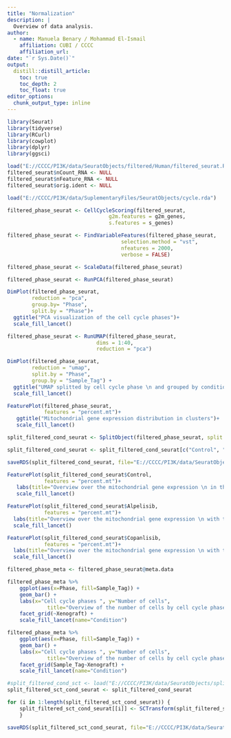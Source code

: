 ```yaml
---
title: "Normalization"
description: |
  Overview of data analysis.
author:
  - name: Manuela Benary / Mohammad El-Ismail
    affiliation: CUBI / CCCC
    affiliation_url: 
date: "`r Sys.Date()`"
output: 
  distill::distill_article:
    toc: true
    toc_depth: 2
    toc_float: true
editor_options: 
  chunk_output_type: inline
---
```


```r
library(Seurat)
library(tidyverse)
library(RCurl)
library(cowplot)
library(dplyr)
library(ggsci)
```

```r
load("E://CCCC/PI3K/data/SeuratObjects/filtered/Human/filtered_seurat.RData")
filtered_seurat$nCount_RNA <- NULL
filtered_seurat$nFeature_RNA <- NULL
filtered_seurat$orig.ident <- NULL
```

```r
load("E://CCCC/PI3K/data/SuplementaryFiles/SeuratObjects/cycle.rda")
```

```r
filtered_phase_seurat <- CellCycleScoring(filtered_seurat, 
                                 g2m.features = g2m_genes, 
                                 s.features = s_genes)
```

```r
filtered_phase_seurat <- FindVariableFeatures(filtered_phase_seurat,
                                     selection.method = "vst",
                                     nfeatures = 2000,
                                     verbose = FALSE)
```

```r
filtered_phase_seurat <- ScaleData(filtered_phase_seurat)
```

```r
filtered_phase_seurat <- RunPCA(filtered_phase_seurat)
```

```r
DimPlot(filtered_phase_seurat,
        reduction = "pca",
        group.by= "Phase",
        split.by = "Phase")+
  ggtitle("PCA visualization of the cell cycle phases")+
  scale_fill_lancet()
```

```r
filtered_phase_seurat <- RunUMAP(filtered_phase_seurat,
                             dims = 1:40,
                             reduction = "pca")

```

```r
DimPlot(filtered_phase_seurat,
        reduction = "umap",
        split.by = "Phase",
        group.by = "Sample_Tag") + 
  ggtitle("UMAP splitted by cell cycle phase \n and grouped by conditions") + 
  scale_fill_lancet()
```
```r
FeaturePlot(filtered_phase_seurat,
            features = "percent.mt")+
   ggtitle("Mitochondrial gene expression distribution in clusters")+
   scale_fill_lancet()
```

```r
split_filtered_cond_seurat <- SplitObject(filtered_phase_seurat, split.by = "Sample_Tag")
```

```r
split_filtered_cond_seurat <- split_filtered_cond_seurat[c("Control", "Alpelisib", "Copanlisib")]
```

```r
saveRDS(split_filtered_cond_seurat, file="E://CCCC/PI3K/data/SeuratObjects/splitted/Human/split_filtered_cond_seurat.rds")
```

```r
FeaturePlot(split_filtered_cond_seurat$Control,
            features = "percent.mt")+
   labs(title="Overview over the mitochondrial gene expression \n in the control group")+
   scale_fill_lancet()

FeaturePlot(split_filtered_cond_seurat$Alpelisib,
            features = "percent.mt")+
  labs(title="Overview over the mitochondrial gene expression \n with the alpelisib treatment")+
  scale_fill_lancet()

FeaturePlot(split_filtered_cond_seurat$Copanlisib,
            features = "percent.mt")+
  labs(title="Overview over the mitochondrial gene expression \n with the copanlisib treatment")+
  scale_fill_lancet()
```

```r
filtered_phase_meta <- filtered_phase_seurat@meta.data
```

```r
filtered_phase_meta %>% 
  	ggplot(aes(x=Phase, fill=Sample_Tag)) + 
  	geom_bar() +
    labs(x="Cell cycle phases ", y="Number of cells",
             title="Overview of the number of cells by cell cycle phases per Xenograft") +
    facet_grid(~Xenograft) +
    scale_fill_lancet(name="Condition")
```

```r
filtered_phase_meta %>% 
  	ggplot(aes(x=Phase, fill=Sample_Tag)) + 
  	geom_bar() +
    labs(x="Cell cycle phases ", y="Number of cells",
             title="Overview of the number of cells by cell cycle phases per xenograft \n and condition") +
    facet_grid(Sample_Tag~Xenograft) +
    scale_fill_lancet(name="Condition")
```

```r
#split_filtered_cond_sct <- load("E://CCCC/PI3K/data/SeuratObjects/splitted/Human/split_filtered_cond_seurat.rds")
split_filtered_sct_cond_seurat <- split_filtered_cond_seurat 
```

```r
for (i in 1:length(split_filtered_sct_cond_seurat)) {
    split_filtered_sct_cond_seurat[[i]] <- SCTransform(split_filtered_sct_cond_seurat[[i]])
    }
```

```r
saveRDS(split_filtered_sct_cond_seurat, file="E://CCCC/PI3K/data/SeuratObjects/sct_normalized/Human/split_filtered_sct_cond_seurat.rds")
```